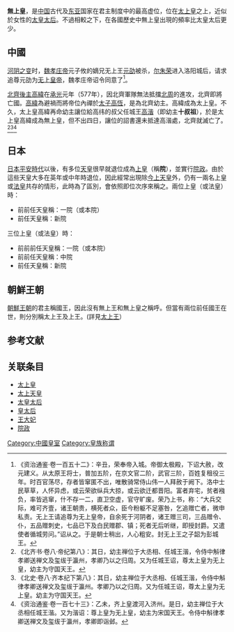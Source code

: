 '''無上皇'''，是[[中国|中国]]古代及[[东亚|东亚]]国家在君主制度中的最高虚位，位在[[太上皇|太上皇]]之上，近似於女性的[[太皇太后|太皇太后]]。不過相較之下，在各國歷史中無上皇出現的頻率比太皇太后更少。

== 中國 ==
[[河阴之变|河阴之变]]时，[[魏孝庄帝|魏孝庄帝]]元子攸的嫡兄无上王[[元劭|元劭]]被杀，[[尔朱荣|尔朱荣]]进入洛阳城后，请求追尊元劭为[[无上皇帝|无上皇帝]]，魏孝庄帝诏令同意了<ref>《资治通鉴·卷一百五十二》：辛丑，荣奉帝入城。帝御太极殿，下诏大赦，改元建义。从太原王将士，普加五阶，在京文官二阶，武官三阶，百姓复租役三年。时百官荡尽，存者皆窜匿不出，唯散骑常侍山伟一人拜赦于阙下。洛中士民草草，人怀异虑，或云荣欲纵兵大掠，或云欲迁都晋阳。富者弃宅，贫者襁负，率皆逃窜，什不存一二，直卫空虚，官守旷废。荣乃上书，称：“大兵交际，难可齐壹，诸王朝贵，横死者众，臣今粉躯不足塞咎，乞追赠亡者，微申私责。无上王请追尊为无上皇帝，自余死于河阴者，诸王赠三司，三品赠令、仆，五品赠刺史，七品已下及白民赠郡、镇；死者无后听继，即授封爵。又遣使者循城劳问。”诏从之。于是朝士稍出，人心粗安。封无上王之子韶为彭城王。</ref>。

[[北齊|北齊]][[後主|後主]][[高緯|高緯]]在[[承光_(北齐)|承光]]元年（577年），因北齊軍隊無法抵擋[[北周|北周]]的進攻，北齊即將亡國。[[高緯|高緯]]為避禍而將帝位內禪於[[太子|太子]][[高恆|高恆]]，是為北齊幼主。高緯成為太上皇。不久，太上皇高緯再命幼主讓位給高纬的叔父任城王[[高湝|高湝]]（即幼主'''十叔祖'''），於是太上皇高緯成為無上皇，但不出四日，讓位的詔書還未抵達高湝處，北齊就滅亡了。<ref>《北齐书·卷八·帝纪第八》：其日，幼主禅位于大丞相、任城王湝，令侍中斛律孝卿送禅文及玺绂于瀛州，孝卿乃以之归周。又为任城王诏，尊太上皇为无上皇，幼主为守国天王。</ref><ref>《北史·卷八·齐本纪下第八》：其日，幼主禅位于大丞相、任城王湝，令侍中斛律孝卿送禅文及玺绂于瀛州。孝卿乃以之归周。又为任城王诏，尊太上皇为无上皇。幼主为守国天王。</ref><ref>《资治通鉴·卷一百七十三》：乙未，齐上皇渡河入济州。是日，幼主禅位于大丞相任城王湝。又为湝诏：尊上皇为无上皇，幼主为宋国天王。令侍中斛律孝卿送禅文及玺绂于瀛州，孝卿即诣邺。</ref>

== 日本 ==
[[日本|日本]][[平安時代|平安時代]]以後，有多位[[天皇|天皇]]很早就退位成為[[太上天皇|上皇]]（稱'''院'''），並實行[[院政|院政]]。由於這些天皇大多在英年或中年時退位，因此經常出現除[[今上天皇|今上天皇]]外，仍有一兩名上皇或[[太上法皇|法皇]]共存的情形，此時為了區別，會依照即位次序來稱之。兩位上皇（或法皇）時：
*前前任天皇稱：一院（或本院）
*前任天皇稱：新院
三位上皇（或法皇）時：
*前前前任天皇稱：一院（或本院）
*前前任天皇稱：中院
*前任天皇稱：新院

== 朝鮮王朝 ==
[[朝鮮王朝|朝鮮王朝]]的君主稱國王，因此沒有無上王和無上皇之稱呼。但當有兩位前任國王在世，則分別稱太上王及上王。(詳見[[太上王|太上王]]）

==参考文献==
{{Reflist}}

==关联条目==
*[[太上皇|太上皇]]
*[[太上天皇|太上天皇]]
*[[太皇太后|太皇太后]]
*[[皇太后|皇太后]]
*[[王大妃|王大妃]]
*[[院政|院政]]
[[Category:中國皇室|Category:中國皇室]]
[[Category:皇族称谓|Category:皇族称谓]]